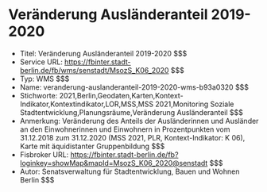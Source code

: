 # Veränderung Ausländeranteil 2019-2020
- Titel: Veränderung Ausländeranteil 2019-2020 $$$
- Service URL: https://fbinter.stadt-berlin.de/fb/wms/senstadt/MsozS_K06_2020 $$$
- Typ: WMS $$$
- Name: veranderung-auslanderanteil-2019-2020-wms-b93a0320 $$$
- Stichworte: 2021,Berlin,Geodaten,Karten,Kontext-Indikator,Kontextindikator,LOR,MSS,MSS 2021,Monitoring Soziale Stadtentwicklung,Planungsräume,Veränderung Ausländeranteil $$$
- Anmerkung: Veränderung des Anteils der Ausländerinnen und Ausländer an den Einwohnerinnen und Einwohnern in Prozentpunkten vom 31.12.2018 zum 31.12.2020 (MSS 2021, PLR, Kontext-Indikator: K 06), Karte mit äquidistanter Gruppenbildung $$$
- Fisbroker URL: https://fbinter.stadt-berlin.de/fb?loginkey=showMap&mapId=MsozS_K06_2020@senstadt $$$
- Autor: Senatsverwaltung für Stadtentwicklung, Bauen und Wohnen Berlin $$$
